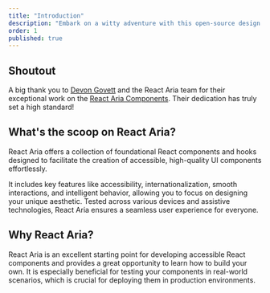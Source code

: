 ```yaml
---
title: "Introduction"
description: "Embark on a witty adventure with this open-source design system using React Aria. Master troubleshooting tips to solve missing props in your React app."
order: 1
published: true
---
```


## Shoutout
A big thank you to [Devon Govett](https://x.com/devongovett) and the React Aria team for their exceptional work on the [React Aria Components](https://react-spectrum.adobe.com/react-aria/?ref=getjustd.com). Their dedication has truly set a high standard!

## What's the scoop on React Aria?

React Aria offers a collection of foundational React components and hooks designed to facilitate the creation of accessible, high-quality UI components effortlessly.

It includes key features like accessibility, internationalization, smooth interactions, and intelligent behavior, allowing you to focus on designing your unique aesthetic. Tested across various devices and assistive technologies, React Aria ensures a seamless user experience for everyone.

## Why React Aria?

React Aria is an excellent starting point for developing accessible React components and provides a great opportunity to learn how to build your own. It is especially beneficial for testing your components in real-world scenarios, which is crucial for deploying them in production environments.
